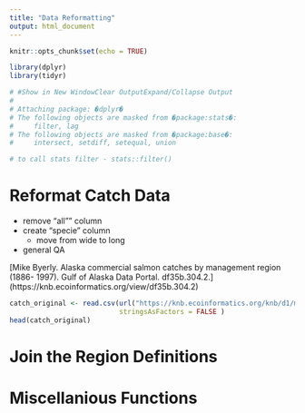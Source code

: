 ```yaml
---
title: "Data Reformatting"
output: html_document
---
```


```r
knitr::opts_chunk$set(echo = TRUE)
```

```r
library(dplyr)
library(tidyr)

# #Show in New WindowClear OutputExpand/Collapse Output
# 
# Attaching package: �dplyr�
# The following objects are masked from �package:stats�:
#     filter, lag
# The following objects are masked from �package:base�:
#     intersect, setdiff, setequal, union

# to call stats filter - stats::filter()
```

# Reformat Catch Data

* remove "all"" column
* create "specie" column
    - move from wide to long
* general QA

[Mike Byerly. Alaska commercial salmon catches by management region (1886- 1997). Gulf of Alaska Data Portal. df35b.304.2.] (https://knb.ecoinformatics.org/view/df35b.304.2)


```r
catch_original <- read.csv(url("https://knb.ecoinformatics.org/knb/d1/mn/v2/object/df35b.302.1", method = "libcurl"),
                           stringsAsFactors = FALSE )
head(catch_original)
```





# Join the Region Definitions

# Miscellanious Functions

